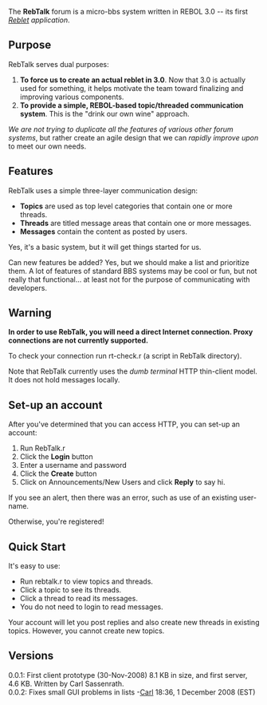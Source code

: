 The '''RebTalk''' forum is a micro-bbs system written in REBOL 3.0 -- its first ''[[Reblet]] application''.

==Purpose==

RebTalk serves dual purposes:

#'''To force us to create an actual reblet in 3.0'''. Now that 3.0 is actually used for something, it helps motivate the team toward finalizing and improving various components.
#'''To provide a simple, REBOL-based topic/threaded communication system'''. This is the "drink our own wine" approach.

''We are not trying to duplicate all the features of various other forum systems'', but rather create an agile design that we can ''rapidly improve upon'' to meet our own needs.

==Features==

RebTalk uses a simple three-layer communication design:

*'''Topics''' are used as top level categories that contain one or more threads.
*'''Threads''' are titled message areas that contain one or more messages.
*'''Messages''' contain the content as posted by users.

Yes, it's a basic system, but it will get things started for us.

Can new features be added? Yes, but we should make a list and prioritize them. A lot of features of standard BBS systems may be cool or fun, but not really that functional... at least not for the purpose of communicating with developers.

==Warning==

'''In order to use RebTalk, you will need a direct Internet connection. Proxy connections are not currently supported.'''

To check your connection run rt-check.r (a script in RebTalk directory).

Note that RebTalk currently uses the ''dumb terminal'' HTTP thin-client model. It does not hold messages locally.

==Set-up an account==

After you've determined that you can access HTTP, you can set-up an account:

#Run RebTalk.r
#Click the '''Login''' button
#Enter a username and password
#Click the '''Create''' button
#Click on Announcements/New Users and click '''Reply''' to say hi.

If you see an alert, then there was an error, such as use of an existing user-name.

Otherwise, you're registered!

==Quick Start==

It's easy to use:

*Run rebtalk.r to view topics and threads.
*Click a topic to see its threads.
*Click a thread to read its messages.
*You do not need to login to read messages.

Your account will let you post replies and also create new threads in existing topics. However, you cannot create new topics.

==Versions==

;0.0.1: First client prototype (30-Nov-2008) 8.1 KB in size, and first server, 4.6 KB. Written by Carl Sassenrath.
;0.0.2: Fixes small GUI problems in lists -[[User:Carl|Carl]] 18:36, 1 December 2008 (EST)